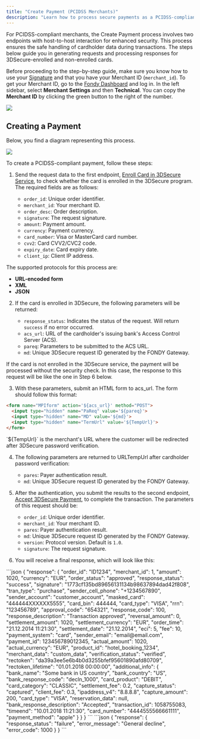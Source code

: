 ```yaml
---
title: "Create Payment (PCIDSS Merchants)"
description: "Learn how to process secure payments as a PCIDSS-compliant merchant using Fondy's dual-endpoint system. Includes 3DSecure handling, card enrollment checks, and complete integration steps."
---
```





For PCIDSS-compliant merchants, the Create Payment process involves two endpoints with host-to-host interaction for enhanced security. This process ensures the safe handling of cardholder data during transactions. The steps below guide you in generating requests and processing responses for 3DSecure-enrolled and non-enrolled cards.

Before proceeding to the step-by-step guide, make sure you know how to use your [Signature](/gateway/signatures) and that you have your Merchant ID (`merchant_id`). To get your Merchant ID, go to the [Fondy Dashboard](https://portal.fondy.eu/mportal/#/) and log in. In the left sidebar, select **Merchant Settings** and then **Technical**. You can copy the **Merchant ID** by clicking the green button to the right of the number.

<Image src="/media/docs/gateway/pci-1.png"/>

## Creating a Payment

Below, you find a diagram representing this process.

<Image src="/media/docs/gateway/pci-2.png"/>

To create a PCIDSS-compliant payment, follow these steps:

1. Send the request data to the first endpoint, [Enroll Card in 3DSecure Service](/reference/gateway/enroll-card-3-ds), to check whether the card is enrolled in the 3DSecure program. The required fields are as follows:

   * `order_id`: Unique order identifier.
   * `merchant_id`: Your merchant ID.
   * `order_desc`: Order description.
   * `signature`: The request signature.
   * `amount`: Payment amount.
   * `currency`: Payment currency.
   * `card_number`: Visa or MasterCard card number.
   * `cvv2`: Card CVV2/CVC2 code.
   * `expiry_date`: Card expiry date.
   * `client_ip`: Client IP address.

<Callout type="info" title="Supported Data Formats">
  The supported protocols for this process are:

  * **URL-encoded form**
  * **XML**
  * **JSON**
</Callout>

2. If the card is enrolled in 3DSecure, the following parameters will be returned:

   * `response_status`: Indicates the status of the request. Will return `success` if no error occurred.
   * `acs_url`: URL of the cardholder's issuing bank's Access Control Server (ACS).
   * `pareq`: Parameters to be submitted to the ACS URL.
   * `md`: Unique 3DSecure request ID generated by the FONDY Gateway.

<Callout type="info" title="Card Not Enrolled in 3DSecure">
  If the card is not enrolled in the 3DSecure service, the payment will be processed without the security check. In this case, the response to this request will be like the one in Step 6 below.
</Callout>

3. With these parameters, submit an HTML form to acs\_url. The form should follow this format:

  ```html 
  <form name="MPIform" action='${acs_url}' method="POST">
    <input type="hidden" name="PaReq" value='${pareq}'>
    <input type="hidden" name="MD" value='${md}'>
    <input type="hidden" name="TermUrl" value='${TempUrl}'>
  </form>
  ```

<Callout type="warning" title="Redirect URL">
  `${TempUrl}` is the merchant's URL where the customer will be redirected after 3DSecure password verification.
</Callout>

4. The following parameters are returned to URLTempUrl after cardholder password verification:

   * `pares`: Payer authentication result.
   * `md`: Unique 3DSecure request ID generated by the FONDY Gateway.

5. After the authentication, you submit the results to the second endpoint, [Accept 3DSecure Payment](/reference/gateway/accept-3-ds-payment), to complete the transaction. The parameters of this request should be:

   * `order_id`: Unique order identifier.
   * `merchant_id`: Your merchant ID.
   * `pares`: Payer authentication result.
   * `md`: Unique 3DSecure request ID generated by the FONDY Gateway.
   * `version`: Protocol version. Default is `1.0`.
   * `signature`: The request signature.

6. You will receive a final response, which will look like this:

<Tabs>
  <TabItem value="response-final" label="Final Response">
  ```json 
  {
    "response": {
      "order_id": "ID1234",
      "merchant_id": 1,
      "amount": 1020,
      "currency": "EUR",
      "order_status": "approved",
      "response_status": "success",
      "signature": "1773cf135bd89656131134b98637894dad42f808",
      "tran_type": "purchase",
      "sender_cell_phone": "+1234567890",
      "sender_account": "customer_account",
      "masked_card": "444444XXXXXX5555",
      "card_bin": 444444,
      "card_type": "VISA",
      "rrn": "123456789",
      "approval_code": "654321",
      "response_code": 100,
      "response_description": "Transaction approved",
      "reversal_amount": 0,
      "settlement_amount": 1020,
      "settlement_currency": "EUR",
      "order_time": "21.12.2014 11:21:30",
      "settlement_date": "21.12.2014",
      "eci": 5,
      "fee": 10,
      "payment_system": "card",
      "sender_email": "email@email.com",
      "payment_id": 123456789012345,
      "actual_amount": 1020,
      "actual_currency": "EUR",
      "product_id": "hotel_booking_1234",
      "merchant_data": "custom_data",
      "verification_status": "verified",
      "rectoken": "da39a3ee5e6b4b0d3255bfef95601890afd80709",
      "rectoken_lifetime": "01.01.2018 00:00:00",
      "additional_info": {
        "bank_name": "Some bank in US country",
        "bank_country": "US",
        "bank_response_code": "decln_1000",
        "card_product": "DEBIT",
        "card_category": "CLASSIC",
        "settlement_fee": 0.2,
        "capture_status": "captured",
        "client_fee": 0.3,
        "ipaddress_v4": "8.8.8.8",
        "capture_amount": 200,
        "card_type": "VISA",
        "reservation_data": null,
        "bank_response_description": "Accepted",
        "transaction_id": 1058755083,
        "timeend": "10.01.2018 11:21:30",
        "card_number": "4444555566661111",
        "payment_method": "apple"
      }
    }
  }
  ```
  </TabItem>

  <TabItem value="response-error" label="Error Response">
  ```json 
  {
    "response": {
      "response_status": "failure",
      "error_message": "General decline",
      "error_code": 1000
    }
  }
  ```
  </TabItem>
</Tabs>
